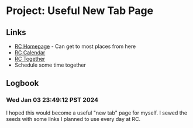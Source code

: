 # Project: Useful New Tab Page

## Links

- [RC Homepage](https://www.recurse.com/) - Can get to most places from here
- [RC Calendar](https://www.recurse.com/calendar)
- [RC Together](https://recurse.rctogether.com/here)
- <Link slug="project-use-cal-com-to-schedule">Schedule some time together</Link>


## Logbook

### Wed Jan 03 23:49:12 PST 2024

I hoped this would become a useful "new tab" page for myself. I sewed the seeds with some links I planned to use every day at <Link slug="topic-recurse-center">RC</Link>.
